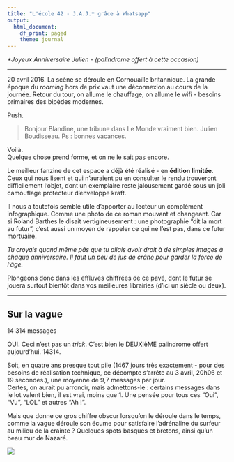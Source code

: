 ---
title: "L'école 42 - J.A.J.* grâce à Whatsapp"
output:
  html_document:
    df_print: paged
    theme: journal
---
 

*\*Joyeux Anniversaire Julien - (palindrome offert à cette occasion)*



---

20 avril 2016. La scène se déroule en Cornouaille britannique. La grande époque du *roaming* hors de prix vaut une déconnexion au cours de la journée. Retour du tour, on allume le chauffage, on allume le wifi - besoins primaires des bipèdes modernes.

Push.



> Bonjour Blandine, une tribune dans Le Monde vraiment bien. Julien Boudisseau. Ps : bonnes vacances.
> 

Voilà. <br/>
Quelque chose prend forme, et on ne le sait pas encore.

Le meilleur fanzine de cet espace a déjà été réalisé - en **édition limitée**. Ceux qui nous lisent et qui n'auraient pu en consulter le rendu trouveront difficilement l'objet, dont un exemplaire reste jalousement gardé sous un joli camouflage protecteur d'enveloppe kraft. 

Il nous a toutefois semblé utile d'apporter au lecteur un complément infographique. Comme une photo de ce roman mouvant et changeant. Car si Roland Barthes le disait vertigineusement : une photographie "dit la mort au futur", c'est aussi un moyen de rappeler ce qui ne l'est pas, dans ce futur mortuaire.

*Tu croyais quand même pâs que tu allais avoir droit à de simples images à chaque anniversaire. Il faut un peu de jus de crâne pour garder la force de l'âge.*

Plongeons donc dans les effluves chiffrées de ce pavé, dont le futur se jouera surtout bientôt dans vos meilleures librairies (d'ici un siècle ou deux).



---

## Sur la vague

:::info
14 314 messages
:::
OUI. Ceci n'est pas un *trick*. C'est bien le DEUXIèME palindrome offert aujourd'hui. 14314.

Soit, en quatre ans presque tout pile (1467&nbsp;jours très exactement - pour des besoins de réalisation technique, ce décompte s'arrête au 3&nbsp;avril, 20h06 et 19&nbsp;secondes.), une moyenne de 9,7 messages par jour. <br/>Certes, on aurait pu arrondir, mais admettons-le : certains messages dans le lot valent bien, il est vrai, moins que 1. Une pensée pour tous ces "Oui", "Vu", "LOL" et autres "Ah !".

Mais que donne ce gros chiffre obscur lorsqu'on le déroule dans le temps, comme la vague déroule son écume pour satisfaire l'adrénaline du surfeur au milieu de la crainte ? Quelques spots basques et bretons, ainsi qu'un beau mur de Nazaré.

<img src="./assets/JAJchrono.svg">

